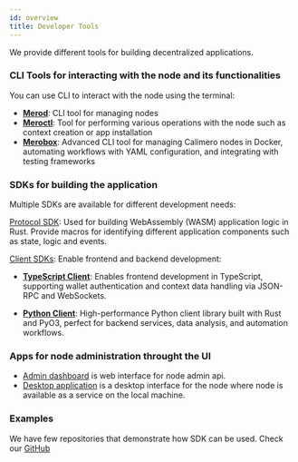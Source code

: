 ```yaml
---
id: overview
title: Developer Tools
---
```


We provide different tools for building decentralized applications.

### CLI Tools for interacting with the node and its functionalities

You can use CLI to interact with the node using the terminal:

- **[Merod](./CLI/merod)**: CLI tool for managing nodes
- **[Meroctl](./CLI/meroctl)**: Tool for performing various operations with the
  node such as context creation or app installation
- **[Merobox](./merobox)**: Advanced CLI tool for managing Calimero nodes in
  Docker, automating workflows with YAML configuration, and integrating with
  testing frameworks

### SDKs for building the application

Multiple SDKs are available for different development needs:

[Protocol SDK](./SDK/protocol-sdk/protocol-sdk): Used for building WebAssembly
(WASM) application logic in Rust. Provide macros for identifying different
application components such as state, logic and events.

[Client SDKs](/developer-tools/SDK/client-sdk): Enable frontend and backend
development:

- **[TypeScript Client](/developer-tools/SDK/client-sdk/client-ts-sdk)**:
  Enables frontend development in TypeScript, supporting wallet authentication
  and context data handling via JSON-RPC and WebSockets.

- **[Python Client](/developer-tools/SDK/client-sdk/calimero-client-py)**:
  High-performance Python client library built with Rust and PyO3, perfect for
  backend services, data analysis, and automation workflows.

### Apps for node administration throught the UI

- [Admin dashboard](./apps/admin-dashboard) is web interface for node admin api.
- [Desktop application](./apps/desktop-app) is a desktop interface for the node
  where node is available as a service on the local machine.

### Examples

We have few repositories that demonstrate how SDK can be used. Check our
[GitHub](https://github.com/calimero-network)

